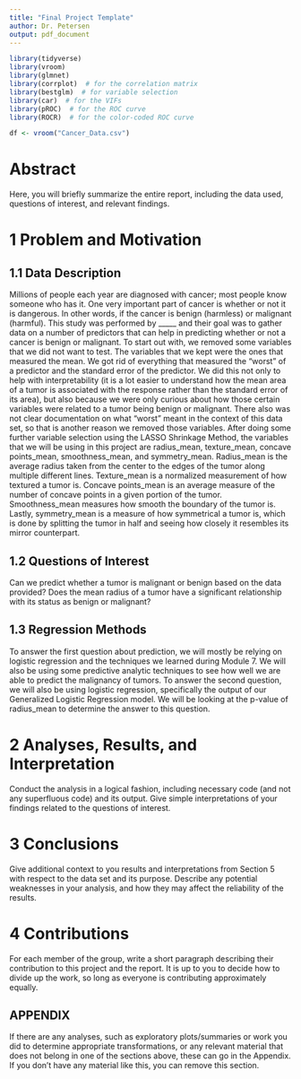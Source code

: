 ---
title: "Final Project Template"
author: Dr. Petersen
output: pdf_document
---

<style type="text/css">
h1.title {
font-size: 40px;
text-align: center;
}
h4.author {
font-size: 40px;
text-align: center;
}
</style>

\newpage

```{r setup, include=FALSE}
library(tidyverse)
library(vroom)
library(glmnet)
library(corrplot)  # for the correlation matrix
library(bestglm)  # for variable selection
library(car)  # for the VIFs
library(pROC)  # for the ROC curve
library(ROCR)  # for the color-coded ROC curve
```


``` {r, message = FALSE}
df <- vroom("Cancer_Data.csv")
```

# Abstract

Here, you will briefly summarize the entire report, including the data used, questions of interest, and relevant findings.

# 1 Problem and Motivation


## 1.1 Data Description

Millions of people each year are diagnosed with cancer; most people know someone who has it. One very important part of cancer is whether or not it is dangerous. In other words, if the cancer is benign (harmless) or malignant (harmful). This study was performed by _____ and their goal was to gather data on a number of predictors that can help in predicting whether or not a cancer is benign or malignant. To start out with, we removed some variables that we did not want to test. The variables that we kept were the ones that measured the mean. We got rid of everything that measured the "worst" of a predictor and the standard error of the predictor. We did this not only to help with interpretability (it is a lot easier to understand how the mean area of a tumor is associated with the response rather than the standard error of its area), but also because we were only curious about how those certain variables were related to a tumor being benign or malignant. There also was not clear documentation on what "worst" meant in the context of this data set, so that is another reason we removed those variables. After doing some further variable selection using the LASSO Shrinkage Method, the variables that we will be using in this project are radius_mean, texture_mean, concave points_mean, smoothness_mean, and symmetry_mean. Radius_mean is the average radius taken from the center to the edges of the tumor along multiple different lines. Texture_mean is a normalized measurement of how textured a tumor is. Concave points_mean is an average measure of the number of concave points in a given portion of the tumor. Smoothness_mean measures how smooth the boundary of the tumor is. Lastly, symmetry_mean is a measure of how symmetrical a tumor is, which is done by splitting the tumor in half and seeing how closely it resembles its mirror counterpart.

## 1.2 Questions of Interest

Can we predict whether a tumor is malignant or benign based on the data provided?
Does the mean radius of a tumor have a significant relationship with its status as benign or malignant?

## 1.3 Regression Methods

To answer the first question about prediction, we will mostly be relying on logistic regression and the techniques we learned during Module 7. We will also be using some predictive analytic techniques to see how well we are able to predict the malignancy of tumors. To answer the second question, we will also  be using logistic regression, specifically the output of our Generalized Logistic Regression model. We will be looking at the p-value of radius_mean to determine the answer to this question.

# 2 Analyses, Results, and Interpretation

Conduct the analysis in a logical fashion, including necessary code (and not any superfluous code) and its output.  Give simple interpretations of your findings related to the questions of interest.

# 3 Conclusions

Give additional context to you results and interpretations from Section 5 with respect to the data set and its purpose.  Describe any potential weaknesses in your analysis, and how they may affect the reliability of the results.

# 4 Contributions

For each member of the group, write a short paragraph describing their contribution to this project and the report.  It is up to you to decide how to divide up the work, so long as everyone is contributing approximately equally. 

## APPENDIX

If there are any analyses, such as exploratory plots/summaries or work you did to determine appropriate transformations, or any relevant material that does not belong in one of the sections above, these can go in the Appendix.  If you don't have any material like this, you can remove this section.


